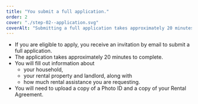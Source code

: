 ```yaml
---
title: "You submit a full application."
order: 2
cover: "./step-02--application.svg"
coverAlt: "Submitting a full application takes approximately 20 minutes"
---
```


* If you are eligible to apply, you receive an invitation by email to submit a full application.
* The application takes approximately 20 minutes to complete.
* You will fill out information about
    * your household,
    * your rental property and landlord, along with
    * how much rental assistance you are requesting.
* You will need to upload a copy of a Photo ID and a copy of your Rental Agreement.